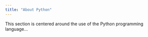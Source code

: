 ```yaml
---
title: "About Python"
---
```


This section is centered around the use of the Python programming language...
